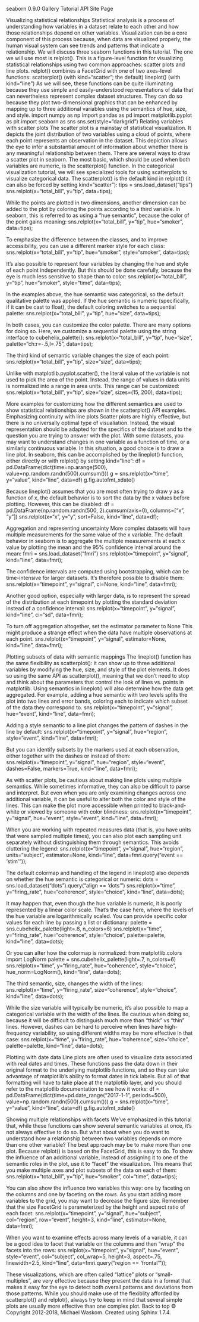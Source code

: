 seaborn
0.9.0
Gallery
Tutorial
API
Site 
Page 
 
Visualizing statistical relationships
Statistical analysis is a process of understanding how variables in a dataset relate to each other and how those relationships depend on other variables. Visualization can be a core component of this process because, when data are visualized properly, the human visual system can see trends and patterns that indicate a relationship.
We will discuss three seaborn functions in this tutorial. The one we will use most is relplot(). This is a figure-level function for visualizing statistical relationships using two common approaches: scatter plots and line plots. relplot() combines a FacetGrid with one of two axes-level functions:
scatterplot() (with kind="scatter"; the default)
lineplot() (with kind="line")
As we will see, these functions can be quite illuminating because they use simple and easily-understood representations of data that can nevertheless represent complex dataset structures. They can do so because they plot two-dimensional graphics that can be enhanced by mapping up to three additional variables using the semantics of hue, size, and style.
import numpy as np
import pandas as pd
import matplotlib.pyplot as plt
import seaborn as sns
sns.set(style="darkgrid")
Relating variables with scatter plots
The scatter plot is a mainstay of statistical visualization. It depicts the joint distribution of two variables using a cloud of points, where each point represents an observation in the dataset. This depiction allows the eye to infer a substantial amount of information about whether there is any meaningful relationship between them.
There are several ways to draw a scatter plot in seaborn. The most basic, which should be used when both variables are numeric, is the scatterplot() function. In the categorical visualization tutorial, we will see specialized tools for using scatterplots to visualize categorical data. The scatterplot() is the default kind in relplot() (it can also be forced by setting kind="scatter"):
tips = sns.load_dataset("tips")
sns.relplot(x="total_bill", y="tip", data=tips);
 
While the points are plotted in two dimensions, another dimension can be added to the plot by coloring the points according to a third variable. In seaborn, this is referred to as using a “hue semantic”, because the color of the point gains meaning:
sns.relplot(x="total_bill", y="tip", hue="smoker", data=tips);
 
To emphasize the difference between the classes, and to improve accessibility, you can use a different marker style for each class:
sns.relplot(x="total_bill", y="tip", hue="smoker", style="smoker",
            data=tips);
 
It’s also possible to represent four variables by changing the hue and style of each point independently. But this should be done carefully, because the eye is much less sensitive to shape than to color:
sns.relplot(x="total_bill", y="tip", hue="smoker", style="time", data=tips);
 
In the examples above, the hue semantic was categorical, so the default qualitative palette was applied. If the hue semantic is numeric (specifically, if it can be cast to float), the default coloring switches to a sequential palette:
sns.relplot(x="total_bill", y="tip", hue="size", data=tips);
 
In both cases, you can customize the color palette. There are many options for doing so. Here, we customize a sequential palette using the string interface to cubehelix_palette():
sns.relplot(x="total_bill", y="tip", hue="size", palette="ch:r=-.5,l=.75", data=tips);
 
The third kind of semantic variable changes the size of each point:
sns.relplot(x="total_bill", y="tip", size="size", data=tips);
 
Unlike with matplotlib.pyplot.scatter(), the literal value of the variable is not used to pick the area of the point. Instead, the range of values in data units is normalized into a range in area units. This range can be customized:
sns.relplot(x="total_bill", y="tip", size="size", sizes=(15, 200), data=tips);
 
More examples for customizing how the different semantics are used to show statistical relationships are shown in the scatterplot() API examples.
Emphasizing continuity with line plots
Scatter plots are highly effective, but there is no universally optimal type of visualiation. Instead, the visual representation should be adapted for the specifics of the dataset and to the question you are trying to answer with the plot.
With some datasets, you may want to understand changes in one variable as a function of time, or a similarly continuous variable. In this situation, a good choice is to draw a line plot. In seaborn, this can be accomplished by the lineplot() function, either directly or with relplot() by setting kind="line":
df = pd.DataFrame(dict(time=np.arange(500),
                       value=np.random.randn(500).cumsum()))
g = sns.relplot(x="time", y="value", kind="line", data=df)
g.fig.autofmt_xdate()
 
Because lineplot() assumes that you are most often trying to draw y as a function of x, the default behavior is to sort the data by the x values before plotting. However, this can be disabled:
df = pd.DataFrame(np.random.randn(500, 2).cumsum(axis=0), columns=["x", "y"])
sns.relplot(x="x", y="y", sort=False, kind="line", data=df);
 
Aggregation and representing uncertainty
More complex datasets will have multiple measurements for the same value of the x variable. The default behavior in seaborn is to aggregate the multiple measurements at each x value by plotting the mean and the 95% confidence interval around the mean:
fmri = sns.load_dataset("fmri")
sns.relplot(x="timepoint", y="signal", kind="line", data=fmri);
 
The confidence intervals are computed using bootstrapping, which can be time-intensive for larger datasets. It’s therefore possible to disable them:
sns.relplot(x="timepoint", y="signal", ci=None, kind="line", data=fmri);
 
Another good option, especially with larger data, is to represent the spread of the distribution at each timepoint by plotting the standard deviation instead of a confidence interval:
sns.relplot(x="timepoint", y="signal", kind="line", ci="sd", data=fmri);
 
To turn off aggregation altogether, set the estimator parameter to None This might produce a strange effect when the data have multiple observations at each point.
sns.relplot(x="timepoint", y="signal", estimator=None, kind="line", data=fmri);
 
Plotting subsets of data with semantic mappings
The lineplot() function has the same flexibility as scatterplot(): it can show up to three additional variables by modifying the hue, size, and style of the plot elements. It does so using the same API as scatterplot(), meaning that we don’t need to stop and think about the parameters that control the look of lines vs. points in matplotlib.
Using semantics in lineplot() will also determine how the data get aggregated. For example, adding a hue semantic with two levels splits the plot into two lines and error bands, coloring each to indicate which subset of the data they correspond to.
sns.relplot(x="timepoint", y="signal", hue="event", kind="line", data=fmri);
 
Adding a style semantic to a line plot changes the pattern of dashes in the line by default:
sns.relplot(x="timepoint", y="signal", hue="region", style="event",
            kind="line", data=fmri);
 
But you can identify subsets by the markers used at each observation, either together with the dashes or instead of them:
sns.relplot(x="timepoint", y="signal", hue="region", style="event",
            dashes=False, markers=True, kind="line", data=fmri);
 
As with scatter plots, be cautious about making line plots using multiple semantics. While sometimes informative, they can also be difficult to parse and interpret. But even when you are only examining changes across one additional variable, it can be useful to alter both the color and style of the lines. This can make the plot more accessible when printed to black-and-white or viewed by someone with color blindness:
sns.relplot(x="timepoint", y="signal", hue="event", style="event",
            kind="line", data=fmri);
 
When you are working with repeated measures data (that is, you have units that were sampled multiple times), you can also plot each sampling unit separately without distinguishing them through semantics. This avoids cluttering the legend:
sns.relplot(x="timepoint", y="signal", hue="region",
            units="subject", estimator=None,
            kind="line", data=fmri.query("event == 'stim'"));
 
The default colormap and handling of the legend in lineplot() also depends on whether the hue semantic is categorical or numeric:
dots = sns.load_dataset("dots").query("align == 'dots'")
sns.relplot(x="time", y="firing_rate",
            hue="coherence", style="choice",
            kind="line", data=dots);
 
It may happen that, even though the hue variable is numeric, it is poorly represented by a linear color scale. That’s the case here, where the levels of the hue variable are logarithmically scaled. You can provide specific color values for each line by passing a list or dictionary:
palette = sns.cubehelix_palette(light=.8, n_colors=6)
sns.relplot(x="time", y="firing_rate",
            hue="coherence", style="choice",
            palette=palette,
            kind="line", data=dots);
 
Or you can alter how the colormap is normalized:
from matplotlib.colors import LogNorm
palette = sns.cubehelix_palette(light=.7, n_colors=6)
sns.relplot(x="time", y="firing_rate",
            hue="coherence", style="choice",
            hue_norm=LogNorm(),
            kind="line", data=dots);
 
The third semantic, size, changes the width of the lines:
sns.relplot(x="time", y="firing_rate",
            size="coherence", style="choice",
            kind="line", data=dots);
 
While the size variable will typically be numeric, it’s also possible to map a categorical variable with the width of the lines. Be cautious when doing so, because it will be difficult to distinguish much more than “thick” vs “thin” lines. However, dashes can be hard to perceive when lines have high-frequency variability, so using different widths may be more effective in that case:
sns.relplot(x="time", y="firing_rate",
           hue="coherence", size="choice",
           palette=palette,
           kind="line", data=dots);
 
Plotting with date data
Line plots are often used to visualize data associated with real dates and times. These functions pass the data down in their original format to the underlying matplotlib functions, and so they can take advantage of matplotlib’s ability to format dates in tick labels. But all of that formatting will have to take place at the matplotlib layer, and you should refer to the matplotlib documentation to see how it works:
df = pd.DataFrame(dict(time=pd.date_range("2017-1-1", periods=500),
                       value=np.random.randn(500).cumsum()))
g = sns.relplot(x="time", y="value", kind="line", data=df)
g.fig.autofmt_xdate()
 
Showing multiple relationships with facets
We’ve emphasized in this tutorial that, while these functions can show several semantic variables at once, it’s not always effective to do so. But what about when you do want to understand how a relationship between two variables depends on more than one other variable?
The best approach may be to make more than one plot. Because relplot() is based on the FacetGrid, this is easy to do. To show the influence of an additional variable, instead of assigning it to one of the semantic roles in the plot, use it to “facet” the visualization. This means that you make multiple axes and plot subsets of the data on each of them:
sns.relplot(x="total_bill", y="tip", hue="smoker",
            col="time", data=tips);
 
You can also show the influence two variables this way: one by faceting on the columns and one by faceting on the rows. As you start adding more variables to the grid, you may want to decrease the figure size. Remember that the size FacetGrid is parameterized by the height and aspect ratio of each facet:
sns.relplot(x="timepoint", y="signal", hue="subject",
            col="region", row="event", height=3,
            kind="line", estimator=None, data=fmri);
 
When you want to examine effects across many levels of a variable, it can be a good idea to facet that variable on the columns and then “wrap” the facets into the rows:
sns.relplot(x="timepoint", y="signal", hue="event", style="event",
            col="subject", col_wrap=5,
            height=3, aspect=.75, linewidth=2.5,
            kind="line", data=fmri.query("region == 'frontal'"));
 
These visualizations, which are often called “lattice” plots or “small-multiples”, are very effective because they present the data in a format that makes it easy for the eye to detect both overall patterns and deviations from those patterns. While you should make use of the flexiblity afforded by scatterplot() and relplot(), always try to keep in mind that several simple plots are usually more effective than one complex plot.
Back to top 
© Copyright 2012-2018, Michael Waskom.
Created using Sphinx 1.7.4.

